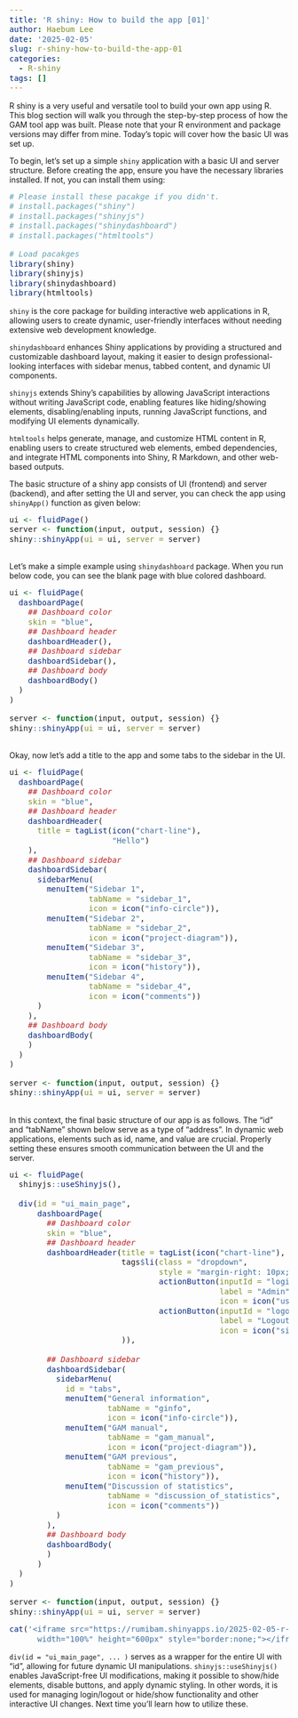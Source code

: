 ```yaml
---
title: 'R shiny: How to build the app [01]'
author: Haebum Lee
date: '2025-02-05'
slug: r-shiny-how-to-build-the-app-01
categories:
  - R-shiny
tags: []
---
```


<style>
pre code {
    font-size: 14px;
}
</style>

R shiny is a very useful and versatile tool to build your own app using R.
This blog section will walk you through the step-by-step process of how the GAM tool app was built. 
Please note that your R environment and package versions may differ from mine. 
Today's topic will cover how the basic UI was set up.

To begin, let's set up a simple `shiny` application with a basic UI and server structure.
Before creating the app, ensure you have the necessary libraries installed. If not, you can install them using:

```r
# Please install these pacakge if you didn't.
# install.packages("shiny")
# install.packages("shinyjs")
# install.packages("shinydashboard")
# install.packages("htmltools")

# Load pacakges
library(shiny)
library(shinyjs)
library(shinydashboard)
library(htmltools)
```

`shiny` is the core package for building interactive web applications in R, allowing users to create dynamic, user-friendly interfaces without needing extensive web development knowledge.

`shinydashboard` enhances Shiny applications by providing a structured and customizable dashboard layout, making it easier to design professional-looking interfaces with sidebar menus, tabbed content, and dynamic UI components.

`shinyjs` extends Shiny’s capabilities by allowing JavaScript interactions without writing JavaScript code, enabling features like hiding/showing elements, disabling/enabling inputs, running JavaScript functions, and modifying UI elements dynamically.

`htmltools` helps generate, manage, and customize HTML content in R, enabling users to create structured web elements, embed dependencies, and integrate HTML components into Shiny, R Markdown, and other web-based outputs.

The basic structure of a shiny app consists of UI (frontend) and server (backend), 
and after setting the UI and server, you can check the app using `shinyApp()` function as given below:

```r
ui <- fluidPage()
server <- function(input, output, session) {}
shiny::shinyApp(ui = ui, server = server)
```

<br>
Let's make a simple example using `shinydashboard` package. 
When you run below code, you can see the blank page with blue colored dashboard.

```r
ui <- fluidPage(
  dashboardPage(
    ## Dashboard color
    skin = "blue",
    ## Dashboard header
    dashboardHeader(),
    ## Dashboard sidebar
    dashboardSidebar(),
    ## Dashboard body
    dashboardBody()
  )
)

server <- function(input, output, session) {}
shiny::shinyApp(ui = ui, server = server)
```

<br>
Okay, now let's add a title to the app and some tabs to the sidebar in the UI.

```r
ui <- fluidPage(
  dashboardPage(
    ## Dashboard color
    skin = "blue",
    ## Dashboard header
    dashboardHeader(
      title = tagList(icon("chart-line"), 
                      "Hello")
    ),
    ## Dashboard sidebar
    dashboardSidebar(
      sidebarMenu( 
        menuItem("Sidebar 1", 
                 tabName = "sidebar_1", 
                 icon = icon("info-circle")),
        menuItem("Sidebar 2", 
                 tabName = "sidebar_2",
                 icon = icon("project-diagram")),
        menuItem("Sidebar 3", 
                 tabName = "sidebar_3", 
                 icon = icon("history")),
        menuItem("Sidebar 4", 
                 tabName = "sidebar_4", 
                 icon = icon("comments"))
      )
    ),
    ## Dashboard body
    dashboardBody(
    )
  )
)

server <- function(input, output, session) {}
shiny::shinyApp(ui = ui, server = server)
```

<br>
In this context, the final basic structure of our app is as follows. 
The "id" and "tabName" shown below serve as a type of "address". 
In dynamic web applications, elements such as id, name, and value are crucial.
Properly setting these ensures smooth communication between the UI and the server.

```r
ui <- fluidPage(
  shinyjs::useShinyjs(),
  
  div(id = "ui_main_page",
      dashboardPage(
        ## Dashboard color
        skin = "blue",
        ## Dashboard header
        dashboardHeader(title = tagList(icon("chart-line"), "GAM tool"),
                        tags$li(class = "dropdown",
                                style = "margin-right: 10px; margin-top: 8px;",
                                actionButton(inputId = "login_admin_btn",
                                             label = "Admin",
                                             icon = icon("user-shield")),
                                actionButton(inputId = "logout_btn",
                                             label = "Logout",
                                             icon = icon("sign-out-alt"))
                        )),
        
        ## Dashboard sidebar
        dashboardSidebar(
          sidebarMenu(
            id = "tabs", 
            menuItem("General information", 
                     tabName = "ginfo", 
                     icon = icon("info-circle")),
            menuItem("GAM manual", 
                     tabName = "gam_manual",
                     icon = icon("project-diagram")),
            menuItem("GAM previous", 
                     tabName = "gam_previous", 
                     icon = icon("history")),
            menuItem("Discussion of statistics", 
                     tabName = "discussion_of_statistics", 
                     icon = icon("comments"))
          )
        ),
        ## Dashboard body
        dashboardBody(
        )
      )
  )
)

server <- function(input, output, session) {}
shiny::shinyApp(ui = ui, server = server)
```

```r
cat('<iframe src="https://rumibam.shinyapps.io/2025-02-05-r-shiny-how-to-build-the-app-01/" 
      width="100%" height="600px" style="border:none;"></iframe>')
```


`div(id = "ui_main_page", ... )` serves as a wrapper for the entire UI with "id", 
allowing for future dynamic UI manipulations.
`shinyjs::useShinyjs()` enables JavaScript-free UI modifications, 
making it possible to show/hide elements, disable buttons, and apply dynamic styling.
In other words, it is used for managing login/logout or hide/show functionality and other interactive UI changes.
Next time you'll learn how to utilize these.